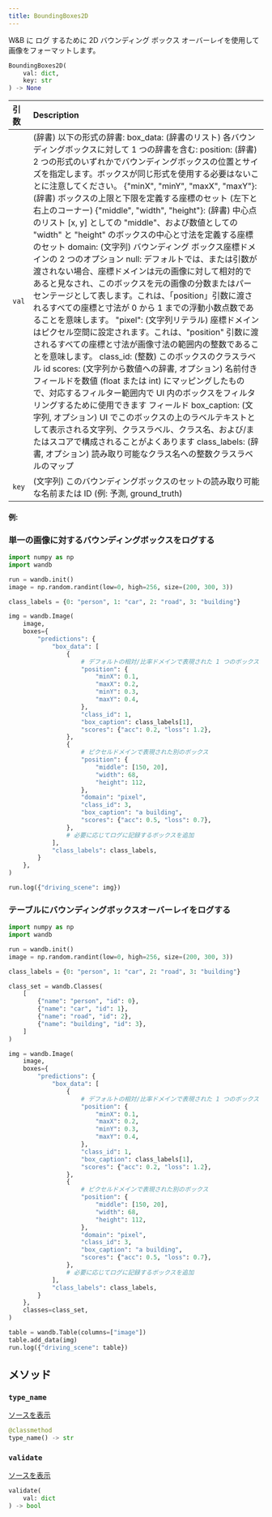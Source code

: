 ```yaml
---
title: BoundingBoxes2D
---
```


<Card title="View the source code" href="https://www.github.com/wandb/wandb/tree/637bddf198525810add5804059001b1b319d6ad1/wandb/sdk/data_types/helper_types/bounding_boxes_2d.py#L16-L313" icon="github"/>

W&B に ログ するために 2D バウンディング ボックス オーバーレイを使用して画像をフォーマットします。

```python
BoundingBoxes2D(
    val: dict,
    key: str
) -> None
```

| 引数 | Description |
| :--- | :--- |
|  `val` |  (辞書) 以下の形式の辞書: box_data: (辞書のリスト) 各バウンディングボックスに対して 1 つの辞書を含む: position: (辞書) 2 つの形式のいずれかでバウンディングボックスの位置とサイズを指定します。ボックスが同じ形式を使用する必要はないことに注意してください。 {"minX", "minY", "maxX", "maxY"}: (辞書) ボックスの上限と下限を定義する座標のセット (左下と右上のコーナー) {"middle", "width", "height"}: (辞書) 中心点のリスト [x, y] としての "middle"、および数値としての "width" と "height" のボックスの中心と寸法を定義する座標のセット domain: (文字列) バウンディング ボックス座標ドメインの 2 つのオプション null: デフォルトでは、または引数が渡されない場合、座標ドメインは元の画像に対して相対的であると見なされ、このボックスを元の画像の分数またはパーセンテージとして表します。これは、「position」引数に渡されるすべての座標と寸法が 0 から 1 までの浮動小数点数であることを意味します。 "pixel": (文字列リテラル) 座標ドメインはピクセル空間に設定されます。これは、"position" 引数に渡されるすべての座標と寸法が画像寸法の範囲内の整数であることを意味します。 class_id: (整数) このボックスのクラスラベル id scores: (文字列から数値への辞書, オプション) 名前付きフィールドを数値 (float または int) にマッピングしたもので、対応するフィルター範囲内で UI 内のボックスをフィルタリングするために使用できます フィールド box_caption: (文字列, オプション) UI でこのボックスの上のラベルテキストとして表示される文字列、クラスラベル、クラス名、および/またはスコアで構成されることがよくあります class_labels: (辞書, オプション) 読み取り可能なクラス名への整数クラスラベルのマップ |
|  `key` |  (文字列) このバウンディングボックスのセットの読み取り可能な名前または ID (例: 予測, ground_truth) |

#### 例:

### 単一の画像に対するバウンディングボックスをログする

```python
import numpy as np
import wandb

run = wandb.init()
image = np.random.randint(low=0, high=256, size=(200, 300, 3))

class_labels = {0: "person", 1: "car", 2: "road", 3: "building"}

img = wandb.Image(
    image,
    boxes={
        "predictions": {
            "box_data": [
                {
                    # デフォルトの相対/比率ドメインで表現された 1 つのボックス
                    "position": {
                        "minX": 0.1,
                        "maxX": 0.2,
                        "minY": 0.3,
                        "maxY": 0.4,
                    },
                    "class_id": 1,
                    "box_caption": class_labels[1],
                    "scores": {"acc": 0.2, "loss": 1.2},
                },
                {
                    # ピクセルドメインで表現された別のボックス
                    "position": {
                        "middle": [150, 20],
                        "width": 68,
                        "height": 112,
                    },
                    "domain": "pixel",
                    "class_id": 3,
                    "box_caption": "a building",
                    "scores": {"acc": 0.5, "loss": 0.7},
                },
                # 必要に応じてログに記録するボックスを追加
            ],
            "class_labels": class_labels,
        }
    },
)

run.log({"driving_scene": img})
```

### テーブルにバウンディングボックスオーバーレイをログする

```python
import numpy as np
import wandb

run = wandb.init()
image = np.random.randint(low=0, high=256, size=(200, 300, 3))

class_labels = {0: "person", 1: "car", 2: "road", 3: "building"}

class_set = wandb.Classes(
    [
        {"name": "person", "id": 0},
        {"name": "car", "id": 1},
        {"name": "road", "id": 2},
        {"name": "building", "id": 3},
    ]
)

img = wandb.Image(
    image,
    boxes={
        "predictions": {
            "box_data": [
                {
                    # デフォルトの相対/比率ドメインで表現された 1 つのボックス
                    "position": {
                        "minX": 0.1,
                        "maxX": 0.2,
                        "minY": 0.3,
                        "maxY": 0.4,
                    },
                    "class_id": 1,
                    "box_caption": class_labels[1],
                    "scores": {"acc": 0.2, "loss": 1.2},
                },
                {
                    # ピクセルドメインで表現された別のボックス
                    "position": {
                        "middle": [150, 20],
                        "width": 68,
                        "height": 112,
                    },
                    "domain": "pixel",
                    "class_id": 3,
                    "box_caption": "a building",
                    "scores": {"acc": 0.5, "loss": 0.7},
                },
                # 必要に応じてログに記録するボックスを追加
            ],
            "class_labels": class_labels,
        }
    },
    classes=class_set,
)

table = wandb.Table(columns=["image"])
table.add_data(img)
run.log({"driving_scene": table})
```

## メソッド

### `type_name`

[ソースを表示](https://www.github.com/wandb/wandb/tree/637bddf198525810add5804059001b1b319d6ad1/wandb/sdk/data_types/helper_types/bounding_boxes_2d.py#L233-L235)

```python
@classmethod
type_name() -> str
```

### `validate`

[ソースを表示](https://www.github.com/wandb/wandb/tree/637bddf198525810add5804059001b1b319d6ad1/wandb/sdk/data_types/helper_types/bounding_boxes_2d.py#L237-L294)

```python
validate(
    val: dict
) -> bool
```